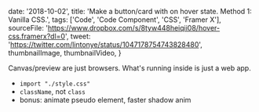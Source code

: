 

  date: '2018-10-02',
  title: 'Make a button/card with on hover state. Method 1: Vanilla CSS.',
  tags: ['Code', 'Code Component', 'CSS', 'Framer X'],
  sourceFile:
    'https://www.dropbox.com/s/8tyw448heiqii08/hover-css.framerx?dl=0',
  tweet: 'https://twitter.com/lintonye/status/1047178754743828480',
  thumbnailImage,
  thumbnailVideo,
}


Canvas/preview are just browsers. What's running inside is just a web app.

- `import "./style.css"`
- `className`, not `class`
- bonus: animate pseudo element, faster shadow anim
